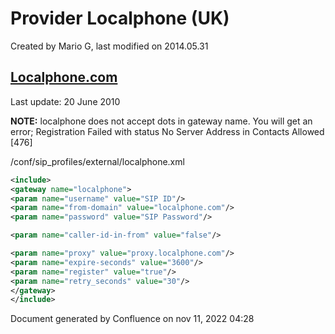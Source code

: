 
# Provider Localphone (UK) 

 Created by  Mario G, last modified on 2014.05.31

## [Localphone.com](http://Localphone.com)

Last update: 20 June 2010

**NOTE:** localphone does not accept dots in gateway name. You will get an error; Registration Failed with status No Server Address in Contacts Allowed \[476\]

/conf/sip\_profiles/external/localphone.xml

```xml
<include>
<gateway name="localphone">
<param name="username" value="SIP ID"/>
<param name="from-domain" value="localphone.com"/>
<param name="password" value="SIP Password"/>

<param name="caller-id-in-from" value="false"/>

<param name="proxy" value="proxy.localphone.com"/>
<param name="expire-seconds" value="3600"/>
<param name="register" value="true"/>
<param name="retry_seconds" value="30"/>
</gateway>
</include> 
```

  
Document generated by Confluence on nov 11, 2022 04:28
